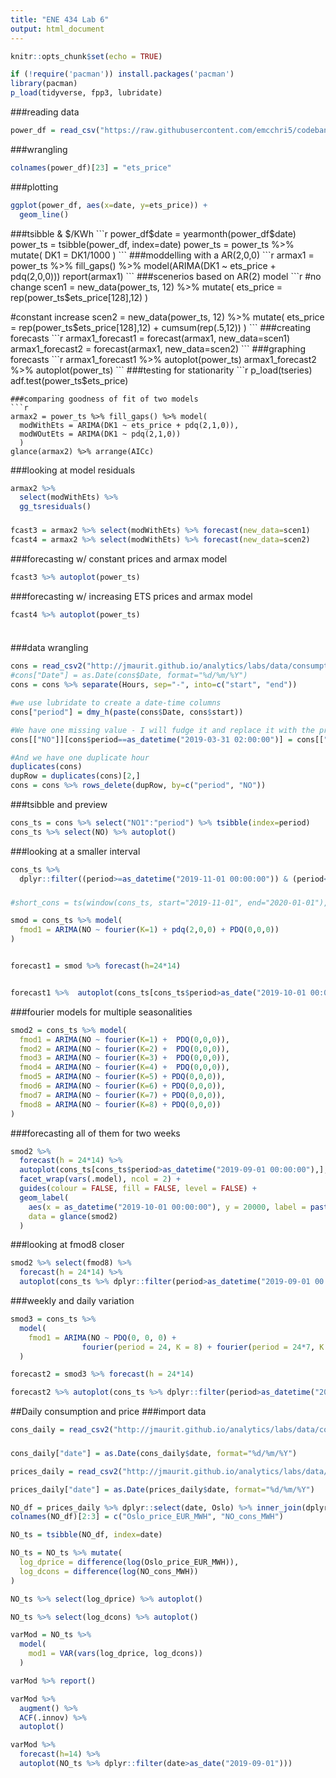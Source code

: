 ```yaml
---
title: "ENE 434 Lab 6"
output: html_document
---
```


```r
knitr::opts_chunk$set(echo = TRUE)
```

```r
if (!require('pacman')) install.packages('pacman')
library(pacman)
p_load(tidyverse, fpp3, lubridate)
```
###reading data
```r
power_df = read_csv("https://raw.githubusercontent.com/emcchri5/codebank/main/power_df.csv")
```
###wrangling
```r
colnames(power_df)[23] = "ets_price"
```
###plotting
```r
ggplot(power_df, aes(x=date, y=ets_price)) +
  geom_line()
```
###tsibble & $/KWh
```r
power_df$date = yearmonth(power_df$date)
power_ts = tsibble(power_df, index=date)
power_ts = power_ts %>% mutate(
  DK1 = DK1/1000
)
```
###moddelling with a AR(2,0,0)
```r
armax1 = power_ts %>% fill_gaps() %>%
  model(ARIMA(DK1 ~ ets_price + pdq(2,0,0)))
report(armax1)
```
###scenerios based on AR(2) model
```r
#no change 
scen1 = new_data(power_ts, 12) %>% mutate(
  ets_price = rep(power_ts$ets_price[128],12)
) 

#constant increase
scen2 = new_data(power_ts, 12) %>% mutate(
  ets_price = rep(power_ts$ets_price[128],12)  +  cumsum(rep(.5,12))
) 
```
###creating forecasts
```r
armax1_forecast1 = forecast(armax1, new_data=scen1)
armax1_forecast2 = forecast(armax1, new_data=scen2)
```
###graphing forecasts
```r
armax1_forecast1 %>% autoplot(power_ts)
armax1_forecast2 %>% autoplot(power_ts)
```
###testing for stationarity
```r
p_load(tseries)
adf.test(power_ts$ets_price)
```
###comparing goodness of fit of two models
```r
armax2 = power_ts %>% fill_gaps() %>% model(
  modWithEts = ARIMA(DK1 ~ ets_price + pdq(2,1,0)),
  modWOutEts = ARIMA(DK1 ~ pdq(2,1,0))
  )
glance(armax2) %>% arrange(AICc)
```
###looking at model residuals
```r
armax2 %>% 
  select(modWithEts) %>%
  gg_tsresiduals()
```
###
```r
fcast3 = armax2 %>% select(modWithEts) %>% forecast(new_data=scen1)
fcast4 = armax2 %>% select(modWithEts) %>% forecast(new_data=scen2)
```
###forecasting w/ constant prices and armax model
```r
fcast3 %>% autoplot(power_ts)
```
###forecasting w/ increasing ETS prices and armax model
```r
fcast4 %>% autoplot(power_ts)
```
###
```r

```
###data wrangling
```r
cons = read_csv2("http://jmaurit.github.io/analytics/labs/data/consumption-no-areas_2019_hourly.csv")
#cons["Date"] = as.Date(cons$Date, format="%d/%m/%Y")
cons = cons %>% separate(Hours, sep="-", into=c("start", "end"))

#we use lubridate to create a date-time columns
cons["period"] = dmy_h(paste(cons$Date, cons$start))

#We have one missing value - I will fudge it and replace it with the previous hours value
cons[["NO"]][cons$period==as_datetime("2019-03-31 02:00:00")] = cons[["NO"]][cons$period==as_datetime("2019-03-31 01:00:00")]

#And we have one duplicate hour
duplicates(cons)
dupRow = duplicates(cons)[2,]
cons = cons %>% rows_delete(dupRow, by=c("period", "NO"))
```

###tsibble and preview
```r
cons_ts = cons %>% select("NO1":"period") %>% tsibble(index=period)
cons_ts %>% select(NO) %>% autoplot()
```
###looking at a smaller interval
```r
cons_ts %>%
  dplyr::filter((period>=as_datetime("2019-11-01 00:00:00")) & (period<=as_datetime("2020-01-01 00:00:00"))) %>%  autoplot(NO)
```
###
```r
#short_cons = ts(window(cons_ts, start="2019-11-01", end="2020-01-01"), frequency=24)

smod = cons_ts %>% model(
  fmod1 = ARIMA(NO ~ fourier(K=1) + pdq(2,0,0) + PDQ(0,0,0))
)


forecast1 = smod %>% forecast(h=24*14)


forecast1 %>%  autoplot(cons_ts[cons_ts$period>as_date("2019-10-01 00:00:00"),], level = 95)
```
###fourier models for multiple seasonalities
```r
smod2 = cons_ts %>% model(
  fmod1 = ARIMA(NO ~ fourier(K=1) +  PDQ(0,0,0)),
  fmod2 = ARIMA(NO ~ fourier(K=2) +  PDQ(0,0,0)),
  fmod3 = ARIMA(NO ~ fourier(K=3) +  PDQ(0,0,0)),
  fmod4 = ARIMA(NO ~ fourier(K=4) +  PDQ(0,0,0)),
  fmod5 = ARIMA(NO ~ fourier(K=5) + PDQ(0,0,0)),
  fmod6 = ARIMA(NO ~ fourier(K=6) + PDQ(0,0,0)),
  fmod7 = ARIMA(NO ~ fourier(K=7) + PDQ(0,0,0)),
  fmod8 = ARIMA(NO ~ fourier(K=8) + PDQ(0,0,0))
)
```
###forecasting all of them for two weeks
```r
smod2 %>%
  forecast(h = 24*14) %>%
  autoplot(cons_ts[cons_ts$period>as_datetime("2019-09-01 00:00:00"),], level = 95) +
  facet_wrap(vars(.model), ncol = 2) +
  guides(colour = FALSE, fill = FALSE, level = FALSE) +
  geom_label(
    aes(x = as_datetime("2019-10-01 00:00:00"), y = 20000, label = paste0("AICc = ", format(AICc))),
    data = glance(smod2)
  )
```
###looking at fmod8 closer
```r
smod2 %>% select(fmod8) %>% 
  forecast(h = 24*14) %>%
  autoplot(cons_ts %>% dplyr::filter(period>as_datetime("2019-09-01 00:00:00")), level = 95)
```
###weekly and daily variation
```r
smod3 = cons_ts %>%
  model(
    fmod1 = ARIMA(NO ~ PDQ(0, 0, 0) +
                fourier(period = 24, K = 8) + fourier(period = 24*7, K = 5))
  )

forecast2 = smod3 %>% forecast(h = 24*14)

forecast2 %>% autoplot(cons_ts %>% dplyr::filter(period>as_datetime("2019-09-01 00:00:00")))
```
##Daily consumption and price
###import data
```r
cons_daily = read_csv2("http://jmaurit.github.io/analytics/labs/data/consumption-per-country_2019_daily.csv")
```

###
```r
cons_daily["date"] = as.Date(cons_daily$date, format="%d/%m/%Y")
```

```r
prices_daily = read_csv2("http://jmaurit.github.io/analytics/labs/data/elspot_prices_2019_daily.csv")
```

```r
prices_daily["date"] = as.Date(prices_daily$date, format="%d/%m/%Y")
```

```r
NO_df = prices_daily %>% dplyr::select(date, Oslo) %>% inner_join(dplyr::select(cons_daily, date, NO), by="date")
colnames(NO_df)[2:3] = c("Oslo_price_EUR_MWH", "NO_cons_MWH")
```

```r
NO_ts = tsibble(NO_df, index=date)
```

```r
NO_ts = NO_ts %>% mutate(
  log_dprice = difference(log(Oslo_price_EUR_MWH)), 
  log_dcons = difference(log(NO_cons_MWH))
)
```


```r
NO_ts %>% select(log_dprice) %>% autoplot()
```
```r
NO_ts %>% select(log_dcons) %>% autoplot()
```

```r
varMod = NO_ts %>%
  model(
    mod1 = VAR(vars(log_dprice, log_dcons))
  )

varMod %>% report()
```

```r
varMod %>%
  augment() %>%
  ACF(.innov) %>%
  autoplot()
```

```r
varMod %>%
  forecast(h=14) %>%
  autoplot(NO_ts %>% dplyr::filter(date>as_date("2019-09-01")))
```








